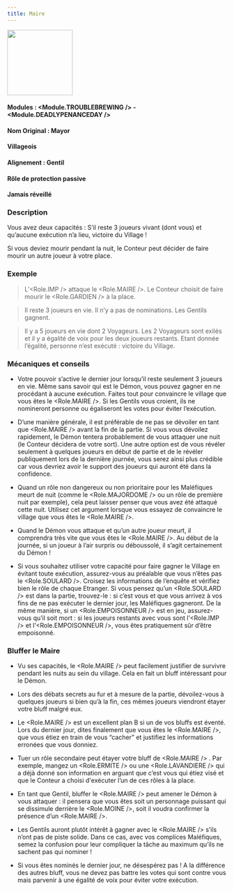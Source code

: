```yaml
---
title: Maire
---
```



<img src='/img/blood-on-the-clocktower/roles/maire.png' height='150' />

#### Modules : <Module.TROUBLEBREWING /> - <Module.DEADLYPENANCEDAY />
#### Nom Original : Mayor
#### Villageois
#### Alignement : Gentil
#### Rôle de protection passive
#### Jamais réveillé

### Description
Vous avez deux capacités : 
S’il reste 3 joueurs vivant (dont vous) et qu’aucune exécution n’a lieu, victoire du Village ! 

Si vous deviez mourir pendant la nuit, le Conteur peut décider de faire mourir un autre joueur à votre place.


### Exemple
> L’<Role.IMP /> attaque le <Role.MAIRE />. Le Conteur choisit de faire mourir le <Role.GARDIEN /> à la place.

> Il reste 3 joueurs en vie. Il n’y a pas de nominations. Les Gentils gagnent.

> Il y a 5 joueurs en vie dont 2 Voyageurs. Les 2 Voyageurs sont exilés et il y a égalité de voix pour les deux joueurs restants. Etant donnée l’égalité, personne n’est exécuté : victoire du Village.


### Mécaniques et conseils
- Votre pouvoir s’active le dernier jour lorsqu’il reste seulement 3 joueurs en vie. Même sans savoir qui est le Démon, vous pouvez gagner en ne procédant à aucune exécution. Faites tout pour convaincre le village que vous êtes le <Role.MAIRE />. Si les Gentils vous croient, ils ne nomineront personne ou égaliseront les votes pour éviter l’exécution.

- D’une manière générale, il est préférable de ne pas se dévoiler en tant que <Role.MAIRE /> avant la fin de la partie. Si vous vous dévoilez rapidement, le Démon tentera probablement de vous attaquer une nuit (le Conteur décidera de votre sort). Une autre option est de vous révéler seulement à quelques joueurs en début de partie et de le révéler publiquement lors de la dernière journée, vous serez ainsi plus crédible car vous devriez avoir le support des joueurs qui auront été dans la confidence.

- Quand un rôle non dangereux ou non prioritaire pour les Maléfiques meurt de nuit (comme le <Role.MAJORDOME /> ou un rôle de première nuit par exemple), cela peut laisser penser que vous avez été attaqué cette nuit. Utilisez cet argument lorsque vous essayez de convaincre le village que vous êtes le <Role.MAIRE />.

- Quand le Démon vous attaque et qu’un autre joueur meurt, il comprendra très vite que vous êtes le <Role.MAIRE />. Au début de la journée, si un joueur à l’air surpris ou déboussolé, il s’agit certainement du Démon !

- Si vous souhaitez utiliser votre capacité pour faire gagner le Village en évitant toute exécution, assurez-vous au préalable que vous n’êtes pas le <Role.SOULARD />. Croisez les informations de l’enquête et vérifiez bien le rôle de chaque Etranger. Si vous pensez qu’un <Role.SOULARD /> est dans la partie, trouvez-le : si c’est vous et que vous arrivez à vos fins de ne pas exécuter le dernier jour, les Maléfiques gagneront. De la même manière, si un <Role.EMPOISONNEUR /> est en jeu, assurez-vous qu’il soit mort : si les joueurs restants avec vous sont l’<Role.IMP /> et l’<Role.EMPOISONNEUR />, vous êtes pratiquement sûr d’être empoisonné.


### Bluffer le Maire
- Vu ses capacités, le <Role.MAIRE /> peut facilement justifier de survivre pendant les nuits au sein du village. Cela en fait un bluff intéressant pour le Démon.

- Lors des débats secrets au fur et à mesure de la partie, dévoilez-vous à quelques joueurs si bien qu’à la fin, ces mêmes joueurs viendront étayer votre bluff malgré eux.

- Le <Role.MAIRE /> est un excellent plan B si un de vos bluffs est éventé. Lors du dernier jour, dites finalement que vous êtes le <Role.MAIRE />, que vous étiez en train de vous “cacher” et justifiez les informations erronées que vous donniez.

- Tuer un rôle secondaire peut étayer votre bluff de <Role.MAIRE /> . Par exemple, mangez un <Role.ERMITE /> ou une <Role.LAVANDIERE /> qui a déjà donné son information en arguant que c’est vous qui étiez visé et que le Conteur a choisi d'exécuter l’un de ces rôles à la place.

- En tant que Gentil, bluffer le <Role.MAIRE /> peut amener le Démon à vous attaquer : il pensera que vous êtes soit un personnage puissant qui se dissimule derrière le <Role.MOINE />, soit il voudra confirmer la présence d’un <Role.MAIRE />.

- Les Gentils auront plutôt intérêt à gagner avec le <Role.MAIRE /> s’ils n’ont pas de piste solide. Dans ce cas, avec vos complices Maléfiques, semez la confusion pour leur compliquer la tâche au maximum qu’ils ne sachent pas qui nominer !

- Si vous êtes nominés le dernier jour, ne désespérez pas ! A la différence des autres bluff, vous ne devez pas battre les votes qui sont contre vous mais parvenir à une égalité de voix pour éviter votre exécution.
